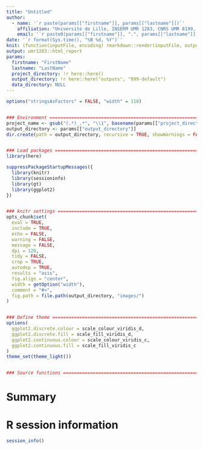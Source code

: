 ```yaml
---
title: "Untitled"
author:
  - name: '`r paste(params[["firstname"]], params[["lastname"]])`'
    affiliation: "Université de Lille, INSERM UMR 1283, CNRS UMR 8199, Institut Pasteur de Lille, EGID, F-59000, Lille, France."
    email: '`r paste0(params[["firstname"]], ".", params[["lastname"]], "@cnrs.fr")`'
date: '`r format(Sys.time(), "%B %d, %Y")`'
knit: (function(inputFile, encoding) rmarkdown::render(inputFile, output_file = gsub("[0-9-]*(.*)\\.Rmd", "\\1", basename(inputFile)), encoding = encoding, output_dir = here::here("reports"), intermediates_dir = here::here("outputs", gsub(".Rmd$", "", basename(inputFile)))))
output: umr1283::html_report
params:
  firstname: "FirstName"
  lastname: "LastName"
  project_directory: !r here::here()
  output_directory: !r here::here("outputs", "999-default")
  data_directory: NULL
---
```


```r
options("stringsAsFactors" = FALSE, "width" = 110)


### Environment ====================================================================================
project_name <- gsub("(.*)_.*", "\\1", basename(params[["project_directory"]]))
output_directory <- params[["output_directory"]]
dir.create(path = output_directory, recursive = TRUE, showWarnings = FALSE, mode = "0775")


### Load packages ==================================================================================
library(here)

suppressPackageStartupMessages({
  library(knitr)
  library(sessioninfo)
  library(gt)
  library(ggplot2)
})


### knitr settings =================================================================================
opts_chunk$set(
  eval = TRUE,
  include = TRUE,
  echo = FALSE,
  warning = FALSE,
  message = FALSE,
  dpi = 120,
  tidy = FALSE,
  crop = TRUE,
  autodep = TRUE,
  results = "asis",
  fig.align = "center",
  width = getOption("width"),
  comment = "#>",
  fig.path = file.path(output_directory, "images/")
)


### Define theme ===================================================================================
options(
  ggplot2.discrete.colour = scale_colour_viridis_d,
  ggplot2.discrete.fill = scale_fill_viridis_d,
  ggplot2.continuous.colour = scale_colour_viridis_c,
  ggplot2.continuous.fill = scale_fill_viridis_c
)
theme_set(theme_light())


### Source functions ===============================================================================


```

# Summary


# R session information

```r
session_info()
```
